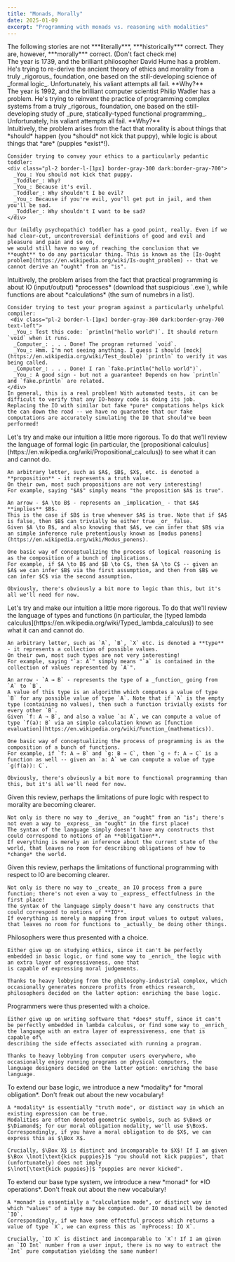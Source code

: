 ```yaml
---
title: "Monads, Morally"
date: 2025-01-09
excerpt: "Programming with monads vs. reasoning with modalities"
---
```


<div class="text-center">
The following stories are not ***literally***, ***historically*** correct.   
They are, however, ***morally*** correct.  
<span class="opacity-70 text-sm">(Don't fact check me)</span>
</div>

<SplitParagraph>
  <div slot="left">
    The year is 1739, and the brilliant philosopher David Hume has a problem. 
    He's trying to re-derive the ancient theory of ethics and morality from a truly _rigorous_ foundation, one based on the still-developing science of _formal logic_.
    Unfortunately, his valiant attempts all fail. **Why?**
  </div>
  <div slot="right">
    The year is 1992, and the brilliant computer scientist Philip Wadler has a problem. 
    He's trying to reinvent the practice of programming complex systems from a truly _rigorous_ foundation, one based on the still-developing study of _pure, statically-typed functional programming_.
    Unfortunately, his valiant attempts all fail. **Why?**
  </div>
</SplitParagraph>
<SplitParagraph>
  <div slot="left">
    Intuitively, the problem arises from the fact that morality is about things that *should* happen (you *should* not kick that puppy), while logic is about things that *are* (puppies *exist*!).

    Consider trying to convey your ethics to a particularly pedantic toddler: 
    <div class="pl-2 border-l-[1px] border-gray-300 dark:border-gray-700">
      _You_: You should not kick that puppy.  
      _Toddler_: Why?   
      _You_: Because it's evil.  
      _Toddler_: Why shouldn't I be evil?   
      _You_: Because if you're evil, you'll get put in jail, and then you'll be sad.  
      _Toddler_: Why shouldn't I want to be sad?  
    </div>

    Our (mildly psychopathic) toddler has a good point, really. Even if we had clear-cut, uncontroversial definitions of good and evil and pleasure and pain and so on,
    we would still have no way of reaching the conclusion that we **ought** to do any particular thing. This is known as the [Is-Ought problem](https://en.wikipedia.org/wiki/Is-ought_problem) -- that we cannot derive an "ought" from an "is".
  </div>
  <div slot="right">
    Intuitively, the problem arises from the fact that practical programming is about IO (input/output) *processes* (download that suspicious `.exe`), while functions are about *calculations* (the sum of numebrs in a list).
  
    Consider trying to test your program against a particularly unhelpful compiler: 
     <div class="pl-2 border-l-[1px] border-gray-300 dark:border-gray-700 text-left">
      _You_: Test this code: `println("hello world")`. It should return `void` when it runs.  
      _Computer_: . . . Done! The program returned `void`.  
      _You_: Hmm. I'm not seeing anything. I guess I should [mock](https://en.wikipedia.org/wiki/Test_double) `println` to verify it was being called.  
      _Computer_: . . . Done! I ran `fake.println("hello world")`.  
      _You_: A good sign - but not a guarantee! Depends on how `println` and `fake.println` are related.
    </div>
    In general, this is a real problem! With automated tests, it can be difficult to verify that any IO-heavy code is doing its job.
    Replacing the IO with similar but fake *pure* computations helps kick the can down the road -- we have no guarantee that our fake computations are accurately simulating the IO that should've been performed!
  </div>
</SplitParagraph>
<SplitParagraph>
  <div slot="left">
    Let's try and make our intuition a little more rigorous. To do that we'll review the language of formal logic (in particular, the [propositional calculus](https://en.wikipedia.org/wiki/Propositional_calculus)) to see what it can and cannot do. 

    An arbitrary letter, such as $A$, $B$, $X$, etc. is denoted a **proposition** - it represents a truth value.
    On their own, most such propositions are not very interesting!
    For example, saying "$A$" simply means "the proposition $A$ is true".

    An arrow - $A \to B$ - represents an _implication_ - that $A$ **implies** $B$. 
    This is the case if $B$ is true whenever $A$ is true. Note that if $A$ is false, then $B$ can trivially be either true _or_ false.
    Given $A \to B$, and also knowing that $A$, we can infer that $B$ via an simple inference rule pretentiously known as [modus ponens](https://en.wikipedia.org/wiki/Modus_ponens).
  
    One basic way of conceptualizing the process of logical reasoning is as the composition of a bunch of implications. 
    For example, if $A \to B$ and $B \to C$, then $A \to C$ -- given an $A$ we can infer $B$ via the first assumption, and then from $B$ we can infer $C$ via the second assumption.

    Obviously, there's obviously a bit more to logic than this, but it's all we'll need for now. 
  </div>
  <div slot="right">
    Let's try and make our intuition a little more rigorous. To do that we'll review the language of types and functions (in particular, the [typed lambda calculus](https://en.wikipedia.org/wiki/Typed_lambda_calculus)) to see what it can and cannot do.
  
    An arbitrary letter, such as `A`, `B`, `X` etc. is denoted a **type** - it represents a collection of possible values. 
    On their own, most such types are not very interesting!
    For example, saying "`a: A`" simply means "`a` is contained in the collection of values represented by `A`".

    An arrow - `A → B` - represents the type of a _function_ going from `A` to `B`.
    A value of this type is an algorithm which computes a value of type `B` for any possible value of type `A`. Note that if `A` is the empty type (containing no values), then such a function trivially exists for every other `B`. 
    Given `f: A → B`, and also a value `a: A`, we can compute a value of type `f(a): B` via an simple calculation known as [function evaluation](https://en.wikipedia.org/wiki/Function_(mathematics)).
  
    One basic way of conceptualizing the process of programming is as the composition of a bunch of functions. 
    For example, if `f: A → B` and `g: B → C`, then `g ∘ f: A → C` is a function as well -- given an `a: A` we can compute a value of type `g(f(a)): C`.

    Obviously, there's obviously a bit more to functional programming than this, but it's all we'll need for now. 
  </div>
</SplitParagraph>
<SplitParagraph>
  <div slot="left">
    Given this review, perhaps the limitations of pure logic with respect to morality are becoming clearer.  

    Not only is there no way to _derive_ an "ought" from an "is"; there's not even a way to _express_ an "ought" in the first place! 
    The syntax of the language simply doesn't have any constructs thst could correspond to notions of an **obligation**.
    If everything is merely an inference about the current state of the world, that leaves no room for describing obligations of how to *change* the world.
  </div>
  <div slot="right">
    Given this review, perhaps the limitations of functional programming with respect to IO are becoming clearer.  

    Not only is there no way to _create_ an IO process from a pure function; there's not even a way to _express_ effectfulness in the first place!
    The syntax of the language simply doesn't have any constructs that could correspond to notions of **IO**. 
    If everything is merely a mapping from input values to output values, that leaves no room for functions to _actually_ be doing other things.

  </div>
</SplitParagraph>
<SplitParagraph>
<div slot="left">
    Philosophers were thus presented with a choice.

    Either give up on studying ethics, since it can't be perfectly embedded in basic logic, or find some way to _enrich_ the logic with an extra layer of expressiveness, one that
    is capable of expressing moral judgements. 

    Thanks to heavy lobbying from the philosophy-industrial complex, which occasionally generates nonzero profits from ethics research, philosophers decided on the latter option: enriching the base logic. 
  </div>
  <div slot="right">
    Programmers were thus presented with a choice.

    Either give up on writing software that *does* stuff, since it can't be perfectly embedded in lambda calculus, or find some way to _enrich_ the language with an extra layer of expressiveness, one that is capable of\
    describing the side effects associated with running a program. 

    Thanks to heavy lobbying from computer users everywhere, who occasionally enjoy running programs on physical computers, the language designers decided on the latter option: enriching the base language.
  </div>
</SplitParagraph>
<SplitParagraph>
  <div slot="left">
    To extend our base logic, we introduce a new *modality* for *moral obligation*. Don't freak out about the new vocabulary!
    
    A *modality* is essentially "truth mode", or distinct way in which an existing expression can be true.
    Modalities are often denoted geometric symbols, such as $\Box$ or $\Diamond$; for our moral obligation modality, we'll use $\Box$. 
    Correspondingly, if you have a moral obligation to do $X$, we can express this as $\Box X$.

    Crucially, $\Box X$ is distinct and incomparable to $X$! If I am given $\Box \lnot[\text{kick puppies}]$ "you should not kick puppies", that (unfortunately) does not imply 
    $\lnot[\text{kick puppies}]$ "puppies are never kicked". 
  </div>
  <div slot="right">
    To extend our base type system, we introduce a new *monad* for *IO operations*.  Don't freak out about the new vocabulary! 
    
    A *monad* is essentially a "calculation mode", or distinct way in which "values" of a type may be computed. Our IO monad will be denoted `IO`. 
    Correspondingly, if we have some effectful process which returns a value of type `X`, we can express this as `myProcess: IO X`.

    Crucially, `IO X` is distinct and incomparable to `X`! If I am given an `IO Int` number from a user input, there is no way to extract the `Int` pure computation yielding the same number!
  </div>
</SplitParagraph>